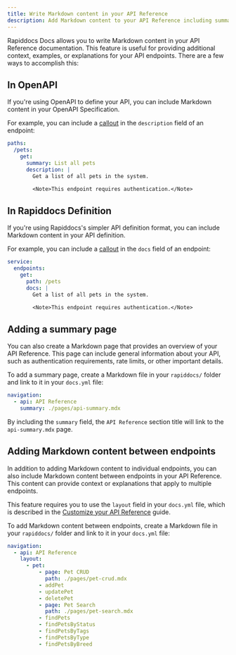 ```yaml
---
title: Write Markdown content in your API Reference
description: Add Markdown content to your API Reference including summary pages and content between endpoints.
---
```


Rapiddocs Docs allows you to write Markdown content in your API Reference documentation. This feature is useful for providing additional context, examples, or explanations for your API endpoints. There are a few ways to accomplish this:

## In OpenAPI

If you're using OpenAPI to define your API, you can include Markdown content in your OpenAPI Specification.

For example, you can include a [callout](/learn/docs/content/components/callouts#note-callouts) in the `description` field of an endpoint:

```yaml title="api/openapi.yml"
paths:
  /pets:
    get:
      summary: List all pets
      description: |
        Get a list of all pets in the system.

        <Note>This endpoint requires authentication.</Note>
```

## In Rapiddocs Definition

If you're using Rapiddocs's simpler API definition format, you can include Markdown content in your API definition.

For example, you can include a [callout](/learn/docs/content/components/callouts#note-callouts) in the `docs` field of an endpoint:

```yaml title="api/service.yml"
service:
  endpoints:
    get:
      path: /pets
      docs: |
        Get a list of all pets in the system.

        <Note>This endpoint requires authentication.</Note>
```

## Adding a summary page

You can also create a Markdown page that provides an overview of your API Reference. This page can include general information about your API, such as authentication requirements, rate limits, or other important details.

To add a summary page, create a Markdown file in your `rapiddocs/` folder and link to it in your `docs.yml` file:

```yaml title="docs.yml"
navigation:
  - api: API Reference
    summary: ./pages/api-summary.mdx
```

By including the `summary` field, the `API Reference` section title will link to the `api-summary.mdx` page.

## Adding Markdown content between endpoints

In addition to adding Markdown content to individual endpoints, you can also include Markdown content between endpoints in your API Reference. This content can provide context or explanations that apply to multiple endpoints.

This feature requires you to use the `layout` field in your `docs.yml` file, which is described in the [Customize your API Reference](/learn/docs/api-references/customize-api-reference-layout) guide.

To add Markdown content between endpoints, create a Markdown file in your `rapiddocs/` folder and link to it in your `docs.yml` file:

```yaml title="docs.yml"
navigation:
  - api: API Reference
    layout:
      - pet:
          - page: Pet CRUD
            path: ./pages/pet-crud.mdx
          - addPet
          - updatePet
          - deletePet
          - page: Pet Search
            path: ./pages/pet-search.mdx
          - findPets
          - findPetsByStatus
          - findPetsByTags
          - findPetsByType
          - findPetsByBreed
```

